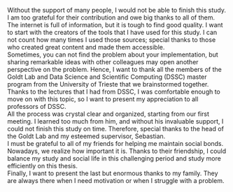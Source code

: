 Without the support of many people, I would not be able to finish this study. I am too grateful for their contribution and owe big thanks to all of them.\
The internet is full of information, but it is tough to find good quality. I want to start with the creators of the tools that I have used for this study. I can not count how many times I used those sources; special thanks to those who created great content and made them accessible.\
Sometimes, you can not find the problem about your implementation, but sharing remarkable ideas with other colleagues may open another perspective on the problem. Hence, I want to thank all the members of the Goldt Lab and Data Science and Scientific Computing (DSSC) master program from the University of Trieste that we brainstormed together.\
Thanks to the lectures that I had from DSSC, I was comfortable enough to move on with this topic, so I want to present my appreciation to all professors of DSSC.\
All the process was crystal clear and organized, starting from our first meeting. I learned too much from him, and without his invaluable support, I could not finish this study on time. Therefore, special thanks to the head of the Goldt Lab and my esteemed supervisor, Sebastian. \
I must be grateful to all of my friends for helping me maintain social bonds. Nowadays, we realize how important it is. Thanks to their friendship, I could balance my study and social life in this challenging period and study more efficiently on this thesis.\
Finally, I want to present the last but enormous thanks to my family. They are always there when I need motivation or when I struggle with a problem.

\begin{flushright}
Dogan Can Demirbilek \\
Trieste \\
17 December 2021
\end{flushright}
